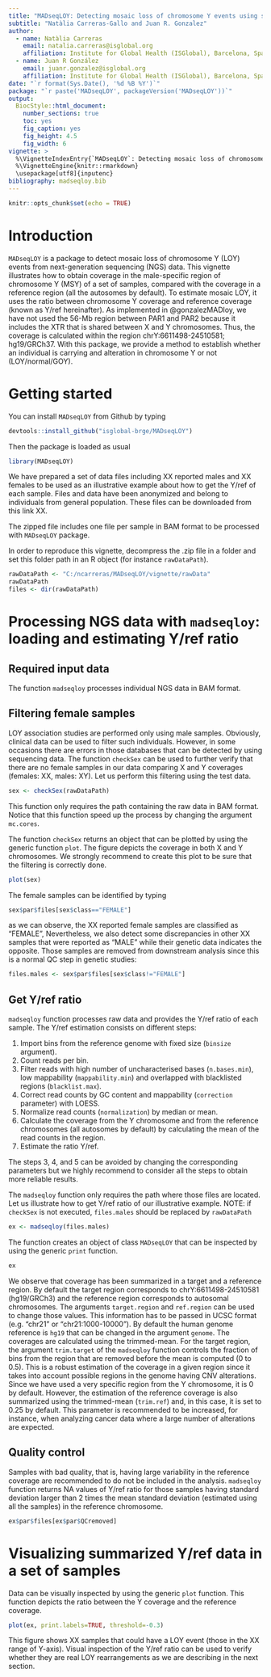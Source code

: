 ```yaml
---
title: "MADseqLOY: Detecting mosaic loss of chromosome Y events using sequencing data"
subtitle: "Natàlia Carreras-Gallo and Juan R. Gonzalez"
author: 
  - name: Natàlia Carreras
    email: natalia.carreras@isglobal.org
    affiliation: Institute for Global Health (ISGlobal), Barcelona, Spain, Bioinformatics Research Group in Epidemiolgy     (BRGE)(http://brge.isglobal.org)
  - name: Juan R González
    email: juanr.gonzalez@isglobal.org
    affiliation: Institute for Global Health (ISGlobal), Barcelona, Spain, Bioinformatics Research Group in Epidemiolgy     (BRGE)(http://brge.isglobal.org)
date: "`r format(Sys.Date(), '%d %B %Y')`"
package: "`r paste('MADseqLOY', packageVersion('MADseqLOY'))`"
output:    
  BiocStyle::html_document:
    number_sections: true
    toc: yes
    fig_caption: yes
    fig_height: 4.5
    fig_width: 6
vignette: >
  %\VignetteIndexEntry{`MADseqLOY`: Detecting mosaic loss of chromosome Y events (LOY) on NGS data}
  %\VignetteEngine{knitr::rmarkdown}
  \usepackage[utf8]{inputenc}
bibliography: madseqloy.bib
---
```


```r
knitr::opts_chunk$set(echo = TRUE)
```

# Introduction

`MADseqLOY` is a package to detect mosaic loss of chromosome Y (LOY) events from next-generation sequencing (NGS) data. This vignette illustrates how to obtain coverage in the male-specific region of chromosome Y (MSY) of a set of samples, compared with the coverage in a reference region (all the autosomes by default). To estimate mosaic LOY, it uses the ratio between chromosome Y coverage and reference coverage (known as Y/ref hereinafter). As implemented in @gonzalezMADloy, we have not used the 56-Mb region between PAR1 and PAR2 because it includes the XTR that is shared between X and Y chromosomes. Thus, the coverage is calculated within the region chrY:6611498-24510581; hg19/GRCh37. With this package, we provide a method to establish whether an individual is carrying and alteration in chromosome Y or not (LOY/normal/GOY). 


# Getting started

You can install `MADseqLOY` from Github by typing 

```r
devtools::install_github("isglobal-brge/MADseqLOY")
```

Then the package is loaded as usual

```r
library(MADseqLOY)
```

We have prepared a set of data files including XX reported males and XX females to be used as an illustrative example about how to get the Y/ref of each sample. Files and data have been anonymized and belong to individuals from general population. These files can be downloaded from this link XX.

The zipped file includes one file per sample in BAM format to be processed with `MADseqLOY` package. 

In order to reproduce this vignette, decompress the .zip file in a folder and set this folder path in an R object (for instance `rawDataPath`). 

```r
rawDataPath <- "C:/ncarreras/MADseqLOY/vignette/rawData"
rawDataPath
files <- dir(rawDataPath)
```

# Processing NGS data with `madseqloy`: loading and estimating Y/ref ratio

## Required input data

The function `madseqloy` processes individual NGS data in BAM format. 

## Filtering female samples

LOY association studies are performed only using male samples. Obviously, clinical data can be used to filter such individuals. However, in some occasions there are errors in those databases that can be detected by using sequencing data. The function `checkSex` can be used to further verify that there are no female samples in our data comparing X and Y coverages (females: XX, males: XY). Let us perform this filtering using the test data. 

```r
sex <- checkSex(rawDataPath)
```

This function only requires the path containing the raw data in BAM format. Notice that this function speed up the process by changing the argument `mc.cores`.

The function `checkSex` returns an object that can be plotted by using the generic function `plot`. The figure depicts the coverage in both X and Y chromosomes. We strongly recommend to create this plot to be sure that the filtering is correctly done.  

```r
plot(sex)
```

The female samples can be identified by typing

```r
sex$par$files[sex$class=="FEMALE"]
```

as we can observe, the XX reported female samples are classified as "FEMALE", Nevertheless, we also detect some discrepancies in other XX samples that were reported as "MALE" while their genetic data indicates the opposite. Those samples are removed from downstream analysis since this is a normal QC step in genetic studies:

```r
files.males <- sex$par$files[sex$class!="FEMALE"]
```

## Get Y/ref ratio

`madseqloy` function processes raw data and provides the Y/ref ratio of each sample. The Y/ref estimation consists on different steps:

1. Import bins from the reference genome with fixed size (`binsize` argument).
2. Count reads per bin.
3. Filter reads with high number of uncharacterised bases (`n.bases.min`), low mappability (`mappability.min`) and overlapped with blacklisted regions (`blacklist.max`).
4. Correct read counts by GC content and mappability (`correction` parameter) with LOESS.
5. Normalize read counts (`normalization`) by median or mean.
6. Calculate the coverage from the Y chromosome and from the reference chromosomes (all autosomes by default) by calculating the mean of the read counts in the region.
7. Estimate the ratio Y/ref.

The steps 3, 4, and 5 can be avoided by changing the corresponding parameters but we highly recommend to consider all the steps to obtain more reliable results. 

The `madseqloy` function only requires the path where those files are located. Let us illustrate how to get Y/ref ratio of our illustrative example. NOTE: if `checkSex` is not executed, `files.males` should be replaced by `rawDataPath`

```r
ex <- madseqloy(files.males)
```

The function creates an object of class `MADseqLOY` that can be inspected by using the generic `print` function.

```r
ex
```

We observe that coverage has been summarized in a target and a reference region. By default the target region corresponds to chrY:6611498-24510581 (hg19/GRCh3) and the reference region corresponds to autosomal chromosomes. The arguments `target.region` and `ref.region` can be used to change those values. This information has to be passed in UCSC format (e.g. "chr21" or "chr21:1000-10000"). By default the human genome reference is `hg19` that can be changed in the argument `genome`. 
The coverages are calculated using the trimmed-mean. For the target region, the argument `trim.target` of the `madseqloy` function controls the fraction of bins from the region that are removed before the mean is computed (0 to 0.5). This is a robust estimation of the coverage in a given region since it takes into account possible regions in the genome having CNV alterations. Since we have used a very specific region from the Y chromosome, it is 0 by default. However, the estimation of the reference coverage is also summarized using the trimmed-mean (`trim.ref`) and, in this case, it is set to 0.25 by default. This parameter is recommended to be increased, for instance, when analyzing cancer data where a large number of alterations are expected.

## Quality control

Samples with bad quality, that is, having large variability in the reference coverage are recommended to do not be included in the analysis. `madseqloy` function returns NA values of Y/ref ratio for those samples having standard deviation larger than 2 times the mean standard deviation (estimated using all the samples) in the reference chromosome.

```r
ex$par$files[ex$par$QCremoved]
```

# Visualizing summarized Y/ref data in a set of samples

Data can be visually inspected by using the generic `plot` function. This function depicts the ratio between the Y coverage and the reference coverage. 

```r
plot(ex, print.labels=TRUE, threshold=-0.3)
```


This figure shows XX samples that could have a LOY event (those in the XX range of Y-axis). Visual inspection of the Y/ref ratio can be used to verify whether they are real LOY rearrangements as we are describing in the next section. 